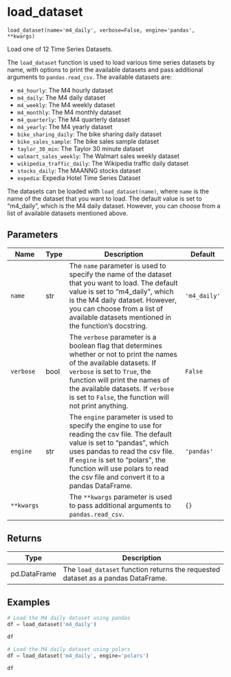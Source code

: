 # load_dataset { #pytimetk.load_dataset }

`load_dataset(name='m4_daily', verbose=False, engine='pandas', **kwargs)`

Load one of 12 Time Series Datasets.

The `load_dataset` function is used to load various time series datasets by 
name, with options to print the available datasets and pass additional 
arguments to `pandas.read_csv`. The available datasets are:

- `m4_hourly`: The M4 hourly dataset
- `m4_daily`: The M4 daily dataset
- `m4_weekly`: The M4 weekly dataset
- `m4_monthly`: The M4 monthly dataset
- `m4_quarterly`: The M4 quarterly dataset
- `m4_yearly`: The M4 yearly dataset
- `bike_sharing_daily`: The bike sharing daily dataset
- `bike_sales_sample`: The bike sales sample dataset
- `taylor_30_min`: The Taylor 30 minute dataset
- `walmart_sales_weekly`: The Walmart sales weekly dataset
- `wikipedia_traffic_daily`: The Wikipedia traffic daily dataset
- `stocks_daily`: The MAANNG stocks dataset
- `expedia`: Expedia Hotel Time Series Dataset

The datasets can be loaded with `load_dataset(name)`, where `name` is the 
name of the dataset that you want to load. The default value is set to 
"m4_daily", which is the M4 daily dataset. However, you can choose from a 
list of available datasets mentioned above.

## Parameters

| Name       | Type   | Description                                                                                                                                                                                                                                                                                    | Default      |
|------------|--------|------------------------------------------------------------------------------------------------------------------------------------------------------------------------------------------------------------------------------------------------------------------------------------------------|--------------|
| `name`     | str    | The `name` parameter is used to specify the name of the dataset that  you want to load. The default value is set to "m4_daily", which is the  M4 daily dataset. However, you can choose from a list of available  datasets mentioned in the function's docstring.                              | `'m4_daily'` |
| `verbose`  | bool   | The `verbose` parameter is a boolean flag that determines whether or not  to print the names of the available datasets. If `verbose` is set to  `True`, the function will print the names of the available datasets.  If `verbose` is set to `False`, the function will not print anything.    | `False`      |
| `engine`   | str    | The `engine` parameter is used to specify the engine to use for reading  the csv file. The default value is set to "pandas", which uses pandas to  read the csv file. If `engine` is set to "polars", the function will use  polars to read the csv file and convert it to a pandas DataFrame. | `'pandas'`   |
| `**kwargs` |        | The `**kwargs` parameter is used to pass additional arguments to  `pandas.read_csv`.                                                                                                                                                                                                           | `{}`         |

## Returns

| Type         | Description                                                                       |
|--------------|-----------------------------------------------------------------------------------|
| pd.DataFrame | The `load_dataset` function returns the requested dataset as a pandas  DataFrame. |

## Examples

```python
# Load the M4 daily dataset using pandas
df = load_dataset('m4_daily')

df
```

```python
# Load the M4 daily dataset using polars
df = load_dataset('m4_daily', engine='polars')

df
```